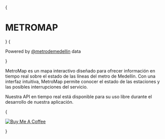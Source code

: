 
{<div className="row-metromap header"><h1>METROMAP</h1></div>}
{<div className="row-metromap"><p>Powered by <a href="https://twitter.com/metrodemedellin">@metrodemedellin</a> data</p></div>}

MetroMap es un mapa interactivo diseñado para ofrecer información en tiempo real sobre el estado de las líneas del metro de Medellín. Con una interfaz intuitiva, MetroMap permite conocer el estado de las estaciones y las posibles interrupciones del servicio.

<Callout emoji="💡">
  Nuestra API en tiempo real está disponible para su uso libre durante el desarrollo de nuestra aplicación.
</Callout>

{<div className="row-metromap images nx-mt-6">
<a href="https://www.buymeacoffee.com/metromap" target="_blank">
<img src="https://www.buymeacoffee.com/assets/img/custom_images/orange_img.png" alt="Buy Me A Coffee" />
</a>

</div>}

<Map />
